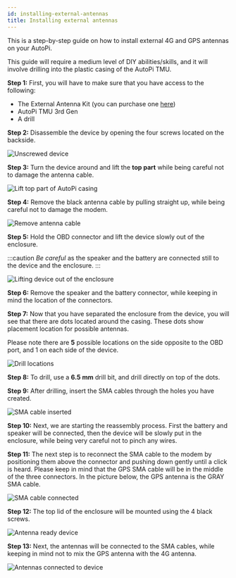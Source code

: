 ```yaml
---
id: installing-external-antennas
title: Installing external antennas
---
```




This is a step-by-step guide on how to install external 4G and GPS antennas on your AutoPi.

This guide will require a medium level of DIY abilities/skills, and it will involve drilling into
the plastic casing of the AutoPi TMU.

**Step 1:** First, you will have to make sure that you have access to the following:

* The External Antenna Kit (you can purchase one [here](https://shop.autopi.io/en/products/external-antenna-kit-18/))
* AutoPi TMU 3rd Gen
* A drill

**Step 2:** Disassemble the device by opening the four screws located on the backside.

![Unscrewed device](/img/hardware/autopi_dongle_gen3/installing_external_antennas/unscrewed_device.jpeg)

**Step 3:** Turn the device around and lift the **top part** while being careful not to damage the
antenna cable.

![Lift top part of AutoPi casing](/img/hardware/autopi_dongle_gen3/installing_external_antennas/lift_top_part_of_autopi_casing.jpeg)

**Step 4:** Remove the black antenna cable by pulling straight up, while being careful not to
damage the modem.

![Remove antenna cable](/img/hardware/autopi_dongle_gen3/installing_external_antennas/remove_antenna_cable.jpeg)

**Step 5:** Hold the OBD connector and lift the device slowly out of the enclosure.

:::caution
*Be careful* as the speaker and the battery are connected still to the device and the enclosure.
:::

![Lifting device out of the enclosure](/img/hardware/autopi_dongle_gen3/installing_external_antennas/lifting_device_out_of_the_enclosure.jpeg)

**Step 6:** Remove the speaker and the battery connector, while keeping in mind the location of the
connectors.

**Step 7:** Now that you have separated the enclosure from the device, you will see that there are
dots located around the casing. These dots show placement location for possible antennas.

Please note there are **5** possible locations on the side opposite to the OBD port, and 1 on each
side of the device.

![Drill locations](/img/hardware/autopi_dongle_gen3/installing_external_antennas/drill_locations.jpeg)

**Step 8:** To drill, use a **6.5 mm** drill bit, and drill directly on top of the dots.

**Step 9:** After drilling, insert the SMA cables through the holes you have created.

![SMA cable inserted](/img/hardware/autopi_dongle_gen3/installing_external_antennas/sma_cable_inserted.jpeg)

**Step 10:** Next, we are starting the reassembly process. First the battery and speaker will be
connected, then the device will be slowly put in the enclosure, while being very careful not to
pinch any wires.

**Step 11:** The next step is to reconnect the SMA cable to the modem by positioning them above the
connector and pushing down gently until a click is heard. Please keep in mind that the GPS SMA
cable will be in the middle of the three connectors. In the picture below, the GPS antenna is the
GRAY SMA cable.

![SMA cable connected](/img/hardware/autopi_dongle_gen3/installing_external_antennas/sma_cable_connected.jpeg)

**Step 12:** The top lid of the enclosure will be mounted using the 4 black screws.

![Antenna ready device](/img/hardware/autopi_dongle_gen3/installing_external_antennas/antenna_ready_device.jpeg)

**Step 13:** Next, the antennas will be connected to the SMA cables, while keeping in mind not to
mix the GPS antenna with the 4G antenna.

![Antennas connected to device](/img/hardware/autopi_dongle_gen3/installing_external_antennas/antennas_connected_to_device.jpeg)

<Discussion
  title="Installing and using external 4G and GPS antennas on the AutoPi TMU"
  url="https://community.autopi.io/t/installing-and-using-external-4g-and-gps-antennas-on-the-autopi-tmu/2376"
/>
